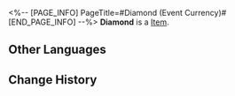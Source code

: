 <%-- [PAGE_INFO]
PageTitle=#Diamond (Event Currency)#
[END_PAGE_INFO] --%>
{{Item Infobox
|title       = Diamond
|id          = 252125
|image       = Item Diamond (Event Currency).png{{subst:void|<!--$UPLOAD:<<SpriteOutput/ItemFigures/252125.png>-<Item Diamond (Event Currency).png>-<Item Icons>>-->}}
|type        = 
|invCategory = 
|rarity      = 5
|effect      = 
|description = Used to request Assistants and collect Memory Cards.<br />Can be obtained by completing Exhibition missions, Exhibition Occurrences, Exhibition achievements, leveling up Assistants, and more.
}}
{{Description|The most common premium currency found in gaming products by the Interastral Peace Entertainment. It is the sole currency for many powerful items, thus earning much ire from the players.}}
'''Diamond''' is a [[Item]].

==Other Languages==
{{Other Languages
|en   = Diamond
|zhs  = 钻石
|zht  = 鑽石
|ja   = ジュエル
|ko   = 다이아몬드
|es   = Diamante
|fr   = Diamant
|ru   = Алмаз
|th   = เพชร
|vi   = Kim Cương
|de   = Diamant
|id   = Berlian
|pt   = Diamante
}}

==Change History==
{{Change History|3.2}}